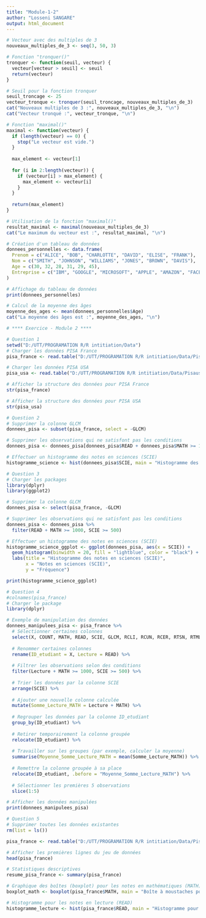 ```yaml
---
title: "Module-1-2"
author: "Losseni SANGARE"
output: html_document
---
```

```r
# Vecteur avec des multiples de 3
nouveaux_multiples_de_3 <- seq(3, 50, 3)

# Fonction "tronquer()"
tronquer <- function(seuil, vecteur) {
  vecteur[vecteur > seuil] <- seuil
  return(vecteur)
}

# Seuil pour la fonction tronquer
seuil_troncage <- 25
vecteur_tronque <- tronquer(seuil_troncage, nouveaux_multiples_de_3)
cat("Nouveaux multiples de 3 :", nouveaux_multiples_de_3, "\n")
cat("Vecteur tronqué :", vecteur_tronque, "\n") 

# Fonction "maximal()"
maximal <- function(vecteur) {
  if (length(vecteur) == 0) {
    stop("Le vecteur est vide.")
  }
  
  max_element <- vecteur[1]
  
  for (i in 2:length(vecteur)) {
    if (vecteur[i] > max_element) {
      max_element <- vecteur[i]
    }
  }
  
  return(max_element)
}

# Utilisation de la fonction "maximal()"
resultat_maximal <- maximal(nouveaux_multiples_de_3)
cat("Le maximum du vecteur est :", resultat_maximal, "\n")

# Création d'un tableau de données
donnees_personnelles <- data.frame(
  Prenom = c("ALICE", "BOB", "CHARLOTTE", "DAVID", "ELISE", "FRANK"),
  Nom = c("SMITH", "JOHNSON", "WILLIAMS", "JONES", "BROWN", "DAVIS"),
  Age = c(30, 32, 28, 31, 29, 45),
  Entreprise = c("IBM", "GOOGLE", "MICROSOFT", "APPLE", "AMAZON", "FACEBOOK")
)

# Affichage du tableau de données
print(donnees_personnelles)

# Calcul de la moyenne des âges
moyenne_des_ages <- mean(donnees_personnelles$Age)
cat("La moyenne des âges est :", moyenne_des_ages, "\n")

# **** Exercice - Module 2 **** 

# Question 1
setwd("D:/UTT/PROGRAMATION R/R intitiation/Data")
# Charger les données PISA France
pisa_france <- read.table("D:/UTT/PROGRAMATION R/R intitiation/Data/PisaFR.csv", header = TRUE, sep = ";", dec = ",", na = " ")

# Charger les données PISA USA
pisa_usa <- read.table("D:/UTT/PROGRAMATION R/R intitiation/Data/Pisaus.csv", header = TRUE, sep = ";", dec = ",", na = " ")

# Afficher la structure des données pour PISA France
str(pisa_france)

# Afficher la structure des données pour PISA USA
str(pisa_usa)

# Question 2 
# Supprimer la colonne GLCM
donnees_pisa <- subset(pisa_france, select = -GLCM)

# Supprimer les observations qui ne satisfont pas les conditions
donnees_pisa <- donnees_pisa[donnees_pisa$READ + donnees_pisa$MATH >= 1000 & donnees_pisa$SCIE >= 500, ]

# Effectuer un histogramme des notes en sciences (SCIE)
histogramme_science <- hist(donnees_pisa$SCIE, main = "Histogramme des notes en sciences (SCIE)", xlab = "Notes en sciences (SCIE)", col = "lightblue", border = "black")

# Question 3
# Charger les packages
library(dplyr)
library(ggplot2)

# Supprimer la colonne GLCM
donnees_pisa <- select(pisa_france, -GLCM)

# Supprimer les observations qui ne satisfont pas les conditions
donnees_pisa <- donnees_pisa %>%
  filter(READ + MATH >= 1000, SCIE >= 500)

# Effectuer un histogramme des notes en sciences (SCIE)
histogramme_science_ggplot <- ggplot(donnees_pisa, aes(x = SCIE)) +
  geom_histogram(binwidth = 20, fill = "lightblue", color = "black") +
  labs(title = "Histogramme des notes en sciences (SCIE)",
       x = "Notes en sciences (SCIE)",
       y = "Fréquence")

print(histogramme_science_ggplot)

# Question 4
#colnames(pisa_france)
# Charger le package
library(dplyr)

# Exemple de manipulation des données
donnees_manipulees_pisa <- pisa_france %>%
  # Sélectionner certaines colonnes
  select(X, COUNT, MATH, READ, SCIE, GLCM, RCLI, RCUN, RCER, RTSN, RTML) %>%
  
  # Renommer certaines colonnes
  rename(ID_etudiant = X, Lecture = READ) %>%
  
  # Filtrer les observations selon des conditions
  filter(Lecture + MATH >= 1000, SCIE >= 500) %>%
  
  # Trier les données par la colonne SCIE
  arrange(SCIE) %>%
  
  # Ajouter une nouvelle colonne calculée
  mutate(Somme_Lecture_MATH = Lecture + MATH) %>%
  
  # Regrouper les données par la colonne ID_etudiant
  group_by(ID_etudiant) %>%
  
  # Retirer temporairement la colonne groupée
  relocate(ID_etudiant) %>%
  
  # Travailler sur les groupes (par exemple, calculer la moyenne)
  summarise(Moyenne_Somme_Lecture_MATH = mean(Somme_Lecture_MATH)) %>%
  
  # Remettre la colonne groupée à sa place
  relocate(ID_etudiant, .before = "Moyenne_Somme_Lecture_MATH") %>%
  
  # Sélectionner les premières 5 observations
  slice(1:5)

# Afficher les données manipulées
print(donnees_manipulees_pisa)

# Question 5
# Supprimer toutes les données existantes
rm(list = ls())

pisa_france <- read.table("D:/UTT/PROGRAMATION R/R intitiation/Data/PisaFR.csv", header = TRUE, sep = ";", dec = ",", na = " ")

# Afficher les premières lignes du jeu de données
head(pisa_france)

# Statistiques descriptives
resume_pisa_france <- summary(pisa_france)

# Graphique des boîtes (boxplot) pour les notes en mathématiques (MATH)
boxplot_math <- boxplot(pisa_france$MATH, main = "Boîte à moustaches pour les notes en mathématiques (MATH)")

# Histogramme pour les notes en lecture (READ)
histogramme_lecture <- hist(pisa_france$READ, main = "Histogramme pour les notes en lecture (READ)", xlab = "Notes en lecture")


```

